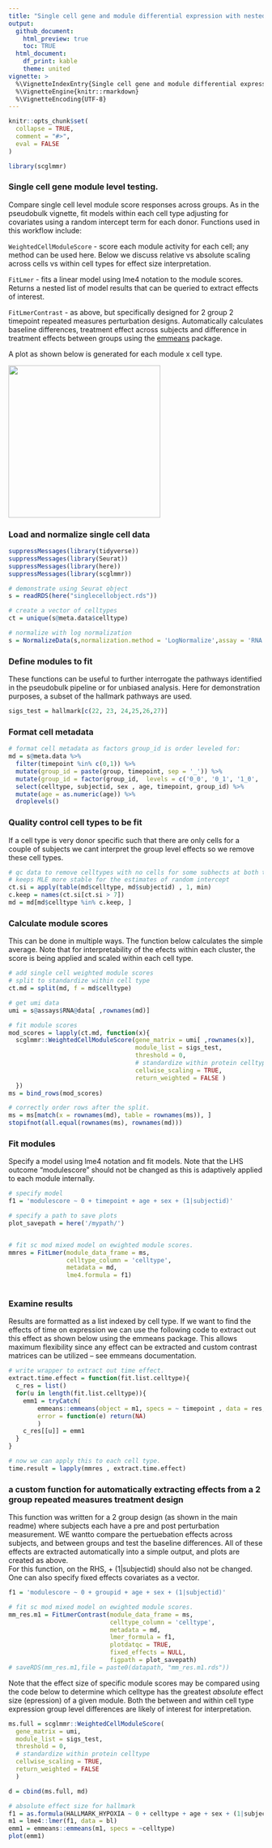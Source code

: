 ```yaml
---
title: "Single cell gene and module differential expression with nested group repeated measures experiment designs"
output: 
  github_document:
    html_preview: true
    toc: TRUE
  html_document:
    df_print: kable
    theme: united
vignette: >
  %\VignetteIndexEntry{Single cell gene and module differential expression with nested group repeated measures experiment designs}
  %\VignetteEngine{knitr::rmarkdown}
  %\VignetteEncoding{UTF-8}
---
```


```r
knitr::opts_chunk$set(
  collapse = TRUE,
  comment = "#>", 
  eval = FALSE
)
```

```r
library(scglmmr)
```


### Single cell gene module level testing.  

Compare single cell level module score responses across groups. As in the pseudobulk vignette, fit models within each cell type adjusting for covariates using a random intercept term for each donor. Functions used in this workflow include: 

`WeightedCellModuleScore` - score each module activity for each cell; any method can be used here. Below we discuss relative vs absolute scaling across cells vs within cell types for effect size interpretation. 

`FitLmer` - fits a linear model using lme4 notation to the module scores. Returns a nested list of model results that can be queried to extract effects of interest. 

`FitLmerContrast` - as above, but specifically designed for 2 group 2 timepoint repeated measures perturbation designs. Automatically calculates baseline differences, treatment effect across subjects and difference in treatment effects between groups using the [emmeans](https://cran.r-project.org/web/packages/emmeans/index.html) package. 

A plot as shown below is generated for each module x cell type. 

<img src="../man/figures/example_sc.png" heightt = 300 width = 300/>  

### Load and normalize single cell data 
```r
suppressMessages(library(tidyverse))
suppressMessages(library(Seurat))
suppressMessages(library(here))
suppressMessages(library(scglmmr))

# demonstrate using Seurat object
s = readRDS(here("singlecellobject.rds"))

# create a vector of celltypes 
ct = unique(s@meta.data$celltype)

# normalize with log normalization
s = NormalizeData(s,normalization.method = 'LogNormalize',assay = 'RNA')


```

### Define modules to fit 

These functions can be useful to further interrogate the pathways identified in the pseudobulk pipeline or for unbiased analysis. Here for demonstration purposes, a subset of the hallmark pathways are used. 

```r
sigs_test = hallmark[c(22, 23, 24,25,26,27)]
```


### Format cell metadata 
```r
# format cell metadata as factors group_id is order leveled for: 
md = s@meta.data %>% 
  filter(timepoint %in% c(0,1)) %>% 
  mutate(group_id = paste(group, timepoint, sep = '_')) %>% 
  mutate(group_id = factor(group_id,  levels = c('0_0', '0_1', '1_0', '1_1'))) %>%
  select(celltype, subjectid, sex , age, timepoint, group_id) %>% 
  mutate(age = as.numeric(age)) %>% 
  droplevels()

```

### Quality control cell types to be fit  

If a cell type is very donor specific such that there are only cells for a couple of subjects we cant interpret the group level effects so we remove these cell types. 

```r
# qc data to remove celltypes with no cells for some subhects at both timepoints 
# keeps MLE more stable for the estimates of random intercept 
ct.si = apply(table(md$celltype, md$subjectid) , 1, min) 
c.keep = names(ct.si[ct.si > 7])
md = md[md$celltype %in% c.keep, ]
```

### Calculate module scores 

This can be done in multiple ways. The function below calculates the simple average. Note that for interpretability of the efects within each cluster, the score is being applied and scaled within each cell type. 

```r

# add single cell weighted module scores
# split to standardize within cell type 
ct.md = split(md, f = md$celltype)

# get umi data 
umi = s@assays$RNA@data[ ,rownames(md)]

# fit module scores 
mod_scores = lapply(ct.md, function(x){ 
  scglmmr::WeightedCellModuleScore(gene_matrix = umi[ ,rownames(x)], 
                                   module_list = sigs_test, 
                                   threshold = 0,
                                   # standardize within protein celltype
                                   cellwise_scaling = TRUE, 
                                   return_weighted = FALSE )
  })
ms = bind_rows(mod_scores)

# correctly order rows after the split. 
ms = ms[match(x = rownames(md), table = rownames(ms)), ]
stopifnot(all.equal(rownames(ms), rownames(md)))

```

### Fit modules 

Specify a model using lme4 notation and fit models. Note that the LHS outcome "modulescore" should not be changed as this is adaptively applied to each module internally.

```r


# specify model 
f1 = 'modulescore ~ 0 + timepoint + age + sex + (1|subjectid)'

# specify a path to save plots 
plot_savepath = here('/mypath/')


# fit sc mod mixed model on ewighted module scores. 
mmres = FitLmer(module_data_frame = ms,
                celltype_column = 'celltype',
                metadata = md, 
                lme4.formula = f1)
  
```

### Examine results 

Results are formatted as a list indexed by cell type. If we want to find the effects of time on expression we can use the following code to extract out this effect as shown below using the emmeans package. This allows maximum flexibility since any effect can be extracted and custom contrast matrices can be utilized -- see emmeans documentation. 

```r

# write wrapper to extract out time effect.
extract.time.effect = function(fit.list.celltype){ 
  c_res = list()
  for(u in length(fit.list.celltype)){ 
    emm1 = tryCatch(
        emmeans::emmeans(object = m1, specs = ~ timepoint , data = res, lmer.df = "asymptotic"),
        error = function(e) return(NA)
        )
    c_res[[u]] = emm1
  }
}

# now we can apply this to each cell type. 
time.result = lapply(mmres , extract.time.effect)

```

### a custom function for automatically extracting effects from a 2 group repeated measures treatment design

This function was written for a 2 group design (as shown in the main readme) where subjects each have a pre and post perturbation measurement. WE wantto compare the pertuebation effects across subjects, and between groups and test the baseline differences. All of these effects are extracted automatically into a simple output, and plots are created as above.  
For this function, on the RHS, + (1|subjectid) should also not be changed. One can also specify fixed effects covariates as a vector. 
```r

f1 = 'modulescore ~ 0 + groupid + age + sex + (1|subjectid)'

# fit sc mod mixed model on ewighted module scores. 
mm_res.m1 = FitLmerContrast(module_data_frame = ms, 
                            celltype_column = 'celltype', 
                            metadata = md, 
                            lmer_formula = f1, 
                            plotdatqc = TRUE, 
                            fixed_effects = NULL,
                            figpath = plot_savepath)
# saveRDS(mm_res.m1,file = paste0(datapath, "mm_res.m1.rds"))
```


Note that the effect size of specific module scores may be compared using the code below to determine which celltype has the greatest *absolute* effect size (epression) of a given module. Both the between and within cell type expression group level differences are likely of interest for interpretation. 

```r
ms.full = scglmmr::WeightedCellModuleScore(
  gene_matrix = umi, 
  module_list = sigs_test, 
  threshold = 0,
  # standardize within protein celltype
  cellwise_scaling = TRUE, 
  return_weighted = FALSE 
  )

d = cbind(ms.full, md)

# absolute effect size for hallmark 
f1 = as.formula(HALLMARK_HYPOXIA ~ 0 + celltype + age + sex + (1|subjecctID))
m1 = lme4::lmer(f1, data = bl)
emm1 = emmeans::emmeans(m1, specs = ~celltype)
plot(emm1)

```

